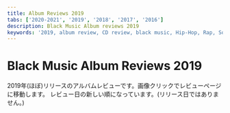 ```yaml
---
title: Album Reviews 2019
tabs: ['2020-2021', '2019', '2018', '2017', '2016']
description: Black Music Album reviews 2019
keywords: '2019, album review, CD review, black music, Hip-Hop, Rap, Soul, R&B'
---
```



# Black Music Album Reviews 2019

<PageDescription>

2019年(ほぼ)リリースのアルバムレビューです。画像クリックでレビューページに移動します。
レビュー日の新しい順になっています。(リリース日ではありません。)

</PageDescription>

<Row>
<Column colMd={2} colLg={3} noGutterMdLeft>
<Review1 />
</Column>
<Column colMd={2} colLg={3} noGutterMdLeft>
<Review2 /> 
</Column>
<Column colMd={2} colLg={3} noGutterMdLeft>
<Review3 /> 
</Column>
<Column colMd={2} colLg={3} noGutterMdLeft>
<Review4 /> 
</Column>
</Row>

<Row>
<Column colMd={2} colLg={3} noGutterMdLeft>
<Review5 />
</Column>
<Column colMd={2} colLg={3} noGutterMdLeft>
<Review6 /> 
</Column>
<Column colMd={2} colLg={3} noGutterMdLeft>
<Review7 /> 
</Column>
<Column colMd={2} colLg={3} noGutterMdLeft>
<Review8 /> 
</Column>
</Row>

<Row>
<Column colMd={2} colLg={3} noGutterMdLeft>
<Review9 />
</Column>
<Column colMd={2} colLg={3} noGutterMdLeft>
<Review10 />
</Column>
<Column colMd={2} colLg={3} noGutterMdLeft>
<Review11 />
</Column>
<Column colMd={2} colLg={3} noGutterMdLeft>
<Review12 />
</Column>
</Row>

<Row>
<Column colMd={2} colLg={3} noGutterMdLeft>
<Review13 />
</Column>
<Column colMd={2} colLg={3} noGutterMdLeft>
<Review14 />
</Column>
<Column colMd={2} colLg={3} noGutterMdLeft>
<Review15 />
</Column>
<Column colMd={2} colLg={3} noGutterMdLeft>
<Review16 />
</Column>
</Row>

<Row>
<Column colMd={2} colLg={3} noGutterMdLeft>
<Review17 />
</Column>
<Column colMd={2} colLg={3} noGutterMdLeft>
<Review18 />
</Column>
<Column colMd={2} colLg={3} noGutterMdLeft>
<Review19 />
</Column>
<Column colMd={2} colLg={3} noGutterMdLeft>
<Review20 />
</Column>
</Row>

<Row>
<Column colMd={2} colLg={3} noGutterMdLeft>
<Review21 />
</Column>
<Column colMd={2} colLg={3} noGutterMdLeft>
<Review22 />
</Column>
<Column colMd={2} colLg={3} noGutterMdLeft>
<Review23 />
</Column>
<Column colMd={2} colLg={3} noGutterMdLeft>
<Review24 />
</Column>
</Row>

<Row>
<Column colMd={2} colLg={3} noGutterMdLeft>
<Review25 />
</Column>
<Column colMd={2} colLg={3} noGutterMdLeft>
<Review26 />
</Column>
<Column colMd={2} colLg={3} noGutterMdLeft>
<Review27 />
</Column>
<Column colMd={2} colLg={3} noGutterMdLeft>
<Review28 />
</Column>
</Row>

<Row>
<Column colMd={2} colLg={3} noGutterMdLeft>
<Review29 />
</Column>
<Column colMd={2} colLg={3} noGutterMdLeft>
<Review30 />
</Column>
<Column colMd={2} colLg={3} noGutterMdLeft>
<Review31 />
</Column>
<Column colMd={2} colLg={3} noGutterMdLeft>
<Review32 />
</Column>
</Row>

<Row>
<Column colMd={2} colLg={3} noGutterMdLeft>
<Review33 />
</Column>
<Column colMd={2} colLg={3} noGutterMdLeft>
<Review34 />
</Column>
<Column colMd={2} colLg={3} noGutterMdLeft>
<Review35 />
</Column>
<Column colMd={2} colLg={3} noGutterMdLeft>
<Review36 />
</Column>
</Row>

<Row>
<Column colMd={2} colLg={3} noGutterMdLeft>
<Review37 />
</Column>
<Column colMd={2} colLg={3} noGutterMdLeft>
<Review38 />
</Column>
<Column colMd={2} colLg={3} noGutterMdLeft>
<Review39 />
</Column>
</Row>
